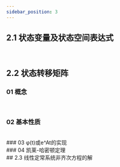 ```yaml
---
sidebar_position: 3
---
```





## 2.1 状态变量及状态空间表达式

<VideoPlayer src="//player.bilibili.com/player.html?isOutside=true&aid=625409284&bvid=BV1Qt4y127ja&cid=184230405&p=15" />

<br />

## 2.2 状态转移矩阵

### 01 概念

<VideoPlayer src="//player.bilibili.com/player.html?isOutside=true&aid=625409284&bvid=BV1Qt4y127ja&cid=184229378&p=16" />

<br />


### 02 基本性质

<VideoPlayer src="//player.bilibili.com/player.html?isOutside=true&aid=625409284&bvid=BV1Qt4y127ja&cid=184229460&p=17" />

<br />
### 03 φ(t)或e^At的实现

<VideoPlayer src="//player.bilibili.com/player.html?isOutside=true&aid=625409284&bvid=BV1Qt4y127ja&cid=184229546&p=18" />

<br />
### 04 凯莱-哈密顿定理

<VideoPlayer src="//player.bilibili.com/player.html?isOutside=true&aid=625409284&bvid=BV1Qt4y127ja&cid=184229581&p=19" />

<br />
## 2.3 线性定常系统非齐次方程的解


<VideoPlayer src="//player.bilibili.com/player.html?isOutside=true&aid=625409284&bvid=BV1Qt4y127ja&cid=184229580&p=20" />

